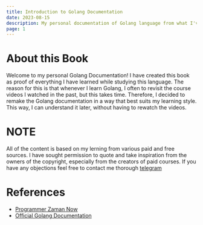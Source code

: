 ```yaml
---
title: Introduction to Golang Documentation
date: 2023-08-15
description: My personal documentation of Golang language from what I've learned
page: 1
---
```


# About this Book
Welcome to my personal Golang Documentation!
I have created this book as proof of everything I have learned while studying this language. The reason for this is that whenever I learn Golang, I often to revisit the course videos I watched in the past, but this takes time. Therefore, I decided to remake the Golang documentation in a way that best suits my learning style. This way, I can understand it later, without having to rewatch the videos.

# NOTE
All of the content is based on my lerning from various paid and free sources. I have sought permission to quote and take inspiration from the owners of the copyright, especially from the creators of paid courses. If you have any objections feel free to contact me thorough [telegram](https://t.me/rin4th)

# References
+ [Programmer Zaman Now](https://www.udemy.com/course/pemrograman-go-lang-pemula-sampai-mahir/)
+ [Official Golang Documentation](https://go.dev/doc/)